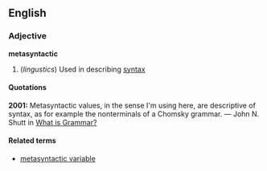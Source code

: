 ==English==

===Adjective===
'''metasyntactic'''

# (''lingustics'') Used in describing [[syntax]]

====Quotations====
'''2001:''' Metasyntactic values, in the sense I'm using here, are descriptive of syntax, as for example the nonterminals of a Chomsky grammar. &mdash; John N. Shutt in [http://www.cs.wpi.edu/~jshutt/adapt/grammar.html What is Grammar?]

====Related terms====
*[[metasyntactic variable]]